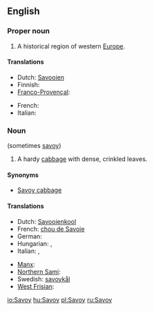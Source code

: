 ==English==

===Proper noun===
{{wikipedia}}
{{en-proper-noun}}

# A historical region of western [[Europe]].

====Translations====
{{trans-top|a historical region of western Europe}}
* Dutch: [[Savooien]]
* Finnish: {{t-|fi|Savoiji}}
* [[Franco-Provençal]]: {{tø|frp|Savouè|f}}
{{trans-mid}}
* French: {{t+|fr|Savoie|f}}
* Italian: {{t-|it|Savoia|f}}
{{trans-bottom}}

===Noun===
{{en-noun}} (sometimes [[savoy]])

# A hardy [[cabbage]] with dense, crinkled leaves.

====Synonyms====
* [[Savoy cabbage]]

====Translations====
{{trans-top|a hardy cabbage with dense, crinkled leaves}}
* Dutch: [[Savooienkool]] {{m}}
* French: [[chou de Savoie]]
* German: {{t+|de|Wirsing|m}}
* Hungarian: {{t+|hu|kel}}, {{t|hu|kelkáposzta}}
* Italian: {{t+|it|verza|f}}, {{t-|it|cavolo verzetto|m}}
{{trans-mid}}
* [[Manx]]: {{t-|gv|cabbash chraplit|xs=Manx}}
* [[Northern Sami]]: {{tø|se|savoigálla|xs=Northern Sami}}
* Swedish: [[savoykål]]
* [[West Frisian]]: {{t-|fy|boerekoal|xs=West Frisian}}
{{trans-bottom}}

[[io:Savoy]]
[[hu:Savoy]]
[[pl:Savoy]]
[[ru:Savoy]]